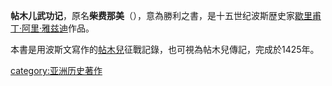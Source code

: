 {{Unreferenced|time=2022-02-11T03:03:57+00:00}}
'''帖木儿武功记'''，原名'''柴费那美'''（{{lang|la|Ẓafarnāmah}}），意為勝利之書，是十五世纪波斯歴史家[[歇里甫丁·阿里·雅兹迪|歇里甫丁·阿里·雅兹迪]]作品。

本書是用波斯文寫作的[[帖木兒|帖木兒]]征戰記錄，也可視為帖木兒傳記，完成於1425年。

[[category:亚洲历史著作|category:亚洲历史著作]]